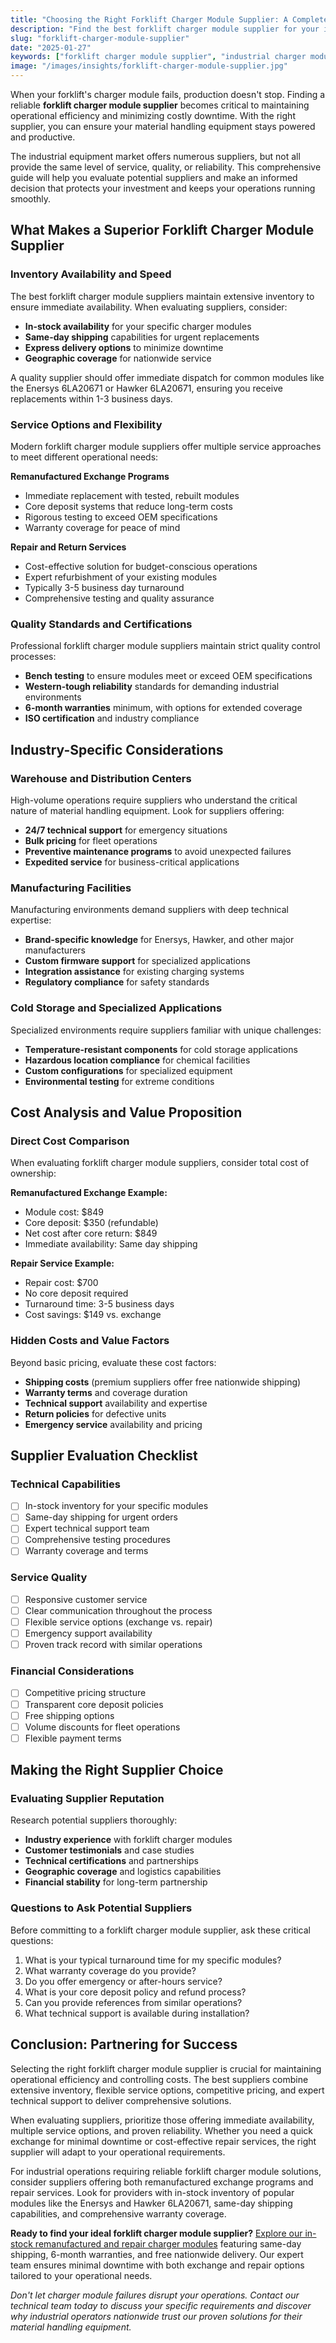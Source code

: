 ```yaml
---
title: "Choosing the Right Forklift Charger Module Supplier: A Complete Guide"
description: "Find the best forklift charger module supplier for your industrial operations. Compare services, costs, and reliability factors to ensure minimal downtime and maximum efficiency."
slug: "forklift-charger-module-supplier"
date: "2025-01-27"
keywords: ["forklift charger module supplier", "industrial charger modules", "forklift charger repair", "charger module replacement", "Enersys charger modules", "Hawker charger modules"]
image: "/images/insights/forklift-charger-module-supplier.jpg"
---
```


When your forklift's charger module fails, production doesn't stop. Finding a reliable **forklift charger module supplier** becomes critical to maintaining operational efficiency and minimizing costly downtime. With the right supplier, you can ensure your material handling equipment stays powered and productive.

The industrial equipment market offers numerous suppliers, but not all provide the same level of service, quality, or reliability. This comprehensive guide will help you evaluate potential suppliers and make an informed decision that protects your investment and keeps your operations running smoothly.

## What Makes a Superior Forklift Charger Module Supplier

### Inventory Availability and Speed

The best forklift charger module suppliers maintain extensive inventory to ensure immediate availability. When evaluating suppliers, consider:

- **In-stock availability** for your specific charger modules
- **Same-day shipping** capabilities for urgent replacements
- **Express delivery options** to minimize downtime
- **Geographic coverage** for nationwide service

A quality supplier should offer immediate dispatch for common modules like the Enersys 6LA20671 or Hawker 6LA20671, ensuring you receive replacements within 1-3 business days.

### Service Options and Flexibility

Modern forklift charger module suppliers offer multiple service approaches to meet different operational needs:

**Remanufactured Exchange Programs**
- Immediate replacement with tested, rebuilt modules
- Core deposit systems that reduce long-term costs
- Rigorous testing to exceed OEM specifications
- Warranty coverage for peace of mind

**Repair and Return Services**
- Cost-effective solution for budget-conscious operations
- Expert refurbishment of your existing modules
- Typically 3-5 business day turnaround
- Comprehensive testing and quality assurance

### Quality Standards and Certifications

Professional forklift charger module suppliers maintain strict quality control processes:

- **Bench testing** to ensure modules meet or exceed OEM specifications
- **Western-tough reliability** standards for demanding industrial environments
- **6-month warranties** minimum, with options for extended coverage
- **ISO certification** and industry compliance

## Industry-Specific Considerations

### Warehouse and Distribution Centers

High-volume operations require suppliers who understand the critical nature of material handling equipment. Look for suppliers offering:

- **24/7 technical support** for emergency situations
- **Bulk pricing** for fleet operations
- **Preventive maintenance programs** to avoid unexpected failures
- **Expedited service** for business-critical applications

### Manufacturing Facilities

Manufacturing environments demand suppliers with deep technical expertise:

- **Brand-specific knowledge** for Enersys, Hawker, and other major manufacturers
- **Custom firmware support** for specialized applications
- **Integration assistance** for existing charging systems
- **Regulatory compliance** for safety standards

### Cold Storage and Specialized Applications

Specialized environments require suppliers familiar with unique challenges:

- **Temperature-resistant components** for cold storage applications
- **Hazardous location compliance** for chemical facilities
- **Custom configurations** for specialized equipment
- **Environmental testing** for extreme conditions

## Cost Analysis and Value Proposition

### Direct Cost Comparison

When evaluating forklift charger module suppliers, consider total cost of ownership:

**Remanufactured Exchange Example:**
- Module cost: $849
- Core deposit: $350 (refundable)
- Net cost after core return: $849
- Immediate availability: Same day shipping

**Repair Service Example:**
- Repair cost: $700
- No core deposit required
- Turnaround time: 3-5 business days
- Cost savings: $149 vs. exchange

### Hidden Costs and Value Factors

Beyond basic pricing, evaluate these cost factors:

- **Shipping costs** (premium suppliers offer free nationwide shipping)
- **Warranty terms** and coverage duration
- **Technical support** availability and expertise
- **Return policies** for defective units
- **Emergency service** availability and pricing

## Supplier Evaluation Checklist

### Technical Capabilities
- [ ] In-stock inventory for your specific modules
- [ ] Same-day shipping for urgent orders
- [ ] Expert technical support team
- [ ] Comprehensive testing procedures
- [ ] Warranty coverage and terms

### Service Quality
- [ ] Responsive customer service
- [ ] Clear communication throughout the process
- [ ] Flexible service options (exchange vs. repair)
- [ ] Emergency support availability
- [ ] Proven track record with similar operations

### Financial Considerations
- [ ] Competitive pricing structure
- [ ] Transparent core deposit policies
- [ ] Free shipping options
- [ ] Volume discounts for fleet operations
- [ ] Flexible payment terms

## Making the Right Supplier Choice

### Evaluating Supplier Reputation

Research potential suppliers thoroughly:

- **Industry experience** with forklift charger modules
- **Customer testimonials** and case studies
- **Technical certifications** and partnerships
- **Geographic coverage** and logistics capabilities
- **Financial stability** for long-term partnership

### Questions to Ask Potential Suppliers

Before committing to a forklift charger module supplier, ask these critical questions:

1. What is your typical turnaround time for my specific modules?
2. What warranty coverage do you provide?
3. Do you offer emergency or after-hours service?
4. What is your core deposit policy and refund process?
5. Can you provide references from similar operations?
6. What technical support is available during installation?

## Conclusion: Partnering for Success

Selecting the right forklift charger module supplier is crucial for maintaining operational efficiency and controlling costs. The best suppliers combine extensive inventory, flexible service options, competitive pricing, and expert technical support to deliver comprehensive solutions.

When evaluating suppliers, prioritize those offering immediate availability, multiple service options, and proven reliability. Whether you need a quick exchange for minimal downtime or cost-effective repair services, the right supplier will adapt to your operational requirements.

For industrial operations requiring reliable forklift charger module solutions, consider suppliers offering both remanufactured exchange programs and repair services. Look for providers with in-stock inventory of popular modules like the Enersys and Hawker 6LA20671, same-day shipping capabilities, and comprehensive warranty coverage.

**Ready to find your ideal forklift charger module supplier?** [Explore our in-stock remanufactured and repair charger modules](https://flatearthequipment.com/charger-modules) featuring same-day shipping, 6-month warranties, and free nationwide delivery. Our expert team ensures minimal downtime with both exchange and repair options tailored to your operational needs.

*Don't let charger module failures disrupt your operations. Contact our technical team today to discuss your specific requirements and discover why industrial operators nationwide trust our proven solutions for their material handling equipment.* 